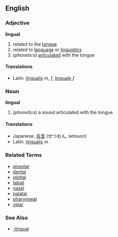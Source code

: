 ==English==
===Adjective===
'''lingual'''

#related to the [[tongue]]
#related to [[language]] or [[linguistics]]
#(''phonetics'') [[articulate]]d with the tongue
====Translations====
*Latin: [[lingualis]] ''m, f'', [[linguale]] ''f''
===Noun===
'''lingual'''

#(''phonetics'') a sound articulated with the tongue
====Translations====
*Japanese: [[舌音]] (ぜつおん, setsuon)
*Latin: [[lingualis]] ''m''
===Related Terms===
*[[alveolar]]
*[[dental]]
*[[glottal]]
*[[labial]]
*[[nasal]]
*[[palatal]]
*[[pharyngeal]]
*[[velar]]
===See Also===
*[[-lingual]]